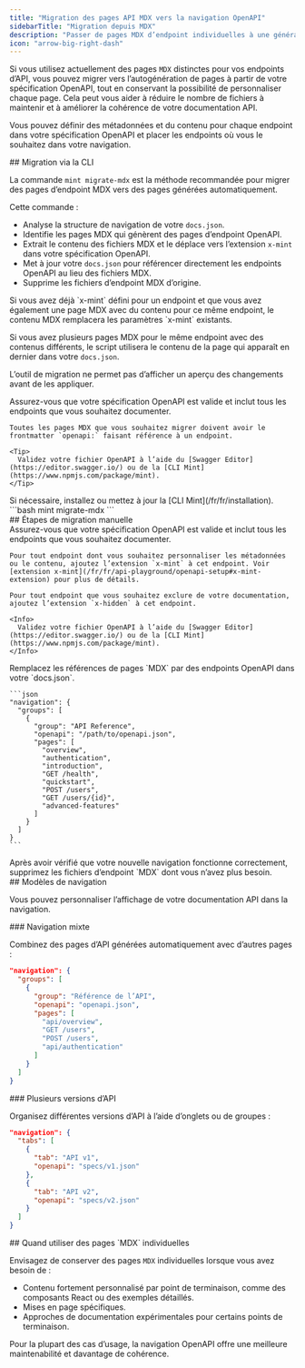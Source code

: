 ```yaml
---
title: "Migration des pages API MDX vers la navigation OpenAPI"
sidebarTitle: "Migration depuis MDX"
description: "Passer de pages MDX d’endpoint individuelles à une génération OpenAPI automatisée avec une navigation flexible"
icon: "arrow-big-right-dash"
---
```


Si vous utilisez actuellement des pages `MDX` distinctes pour vos endpoints d’API, vous pouvez migrer vers l’autogénération de pages à partir de votre spécification OpenAPI, tout en conservant la possibilité de personnaliser chaque page. Cela peut vous aider à réduire le nombre de fichiers à maintenir et à améliorer la cohérence de votre documentation API.

Vous pouvez définir des métadonnées et du contenu pour chaque endpoint dans votre spécification OpenAPI et placer les endpoints où vous le souhaitez dans votre navigation.

<div id="cli-migration">
  ## Migration via la CLI
</div>

La commande `mint migrate-mdx` est la méthode recommandée pour migrer des pages d’endpoint MDX vers des pages générées automatiquement.

Cette commande :

* Analyse la structure de navigation de votre `docs.json`.
* Identifie les pages MDX qui génèrent des pages d’endpoint OpenAPI.
* Extrait le contenu des fichiers MDX et le déplace vers l’extension `x-mint` dans votre spécification OpenAPI.
* Met à jour votre `docs.json` pour référencer directement les endpoints OpenAPI au lieu des fichiers MDX.
* Supprime les fichiers d’endpoint MDX d’origine.

<Info>
  Si vous avez déjà `x-mint` défini pour un endpoint et que vous avez également une page MDX avec du contenu pour ce même endpoint, le contenu MDX remplacera les paramètres `x-mint` existants.

  Si vous avez plusieurs pages MDX pour le même endpoint avec des contenus différents, le script utilisera le contenu de la page qui apparaît en dernier dans votre `docs.json`.

  L’outil de migration ne permet pas d’afficher un aperçu des changements avant de les appliquer.
</Info>

<Steps>
  <Step title="Préparez votre spécification OpenAPI.">
    Assurez-vous que votre spécification OpenAPI est valide et inclut tous les endpoints que vous souhaitez documenter.

    Toutes les pages MDX que vous souhaitez migrer doivent avoir le frontmatter `openapi:` faisant référence à un endpoint.

    <Tip>
      Validez votre fichier OpenAPI à l’aide du [Swagger Editor](https://editor.swagger.io/) ou de la [CLI Mint](https://www.npmjs.com/package/mint).
    </Tip>
  </Step>

  <Step title="Installez la CLI Mint">
    Si nécessaire, installez ou mettez à jour la [CLI Mint](/fr/fr/installation).
  </Step>

  <Step title="Exécutez la commande de migration.">
    ```bash
    mint migrate-mdx
    ```
  </Step>
</Steps>

<div id="manual-migration-steps">
  ## Étapes de migration manuelle
</div>

<Steps>
  <Step title="Préparez votre spécification OpenAPI.">
    Assurez-vous que votre spécification OpenAPI est valide et inclut tous les endpoints que vous souhaitez documenter.

    Pour tout endpoint dont vous souhaitez personnaliser les métadonnées ou le contenu, ajoutez l’extension `x-mint` à cet endpoint. Voir [extension x-mint](/fr/fr/api-playground/openapi-setup#x-mint-extension) pour plus de détails.

    Pour tout endpoint que vous souhaitez exclure de votre documentation, ajoutez l’extension `x-hidden` à cet endpoint.

    <Info>
      Validez votre fichier OpenAPI à l’aide du [Swagger Editor](https://editor.swagger.io/) ou de la [CLI Mint](https://www.npmjs.com/package/mint).
    </Info>
  </Step>

  <Step title="Mettez à jour votre structure de navigation.">
    Remplacez les références de pages `MDX` par des endpoints OpenAPI dans votre `docs.json`.

    ```json
    "navigation": {
      "groups": [
        {
          "group": "API Reference",
          "openapi": "/path/to/openapi.json",
          "pages": [
            "overview",
            "authentication",
            "introduction",
            "GET /health",
            "quickstart", 
            "POST /users",
            "GET /users/{id}",
            "advanced-features"
          ]
        }
      ]
    }
    ```
  </Step>

  <Step title="Supprimez les anciens fichiers MDX.">
    Après avoir vérifié que votre nouvelle navigation fonctionne correctement, supprimez les fichiers d’endpoint `MDX` dont vous n’avez plus besoin.
  </Step>
</Steps>

<div id="navigation-patterns">
  ## Modèles de navigation
</div>

Vous pouvez personnaliser l’affichage de votre documentation API dans la navigation.

<div id="mixed-content-navigation">
  ### Navigation mixte
</div>

Combinez des pages d’API générées automatiquement avec d’autres pages :

```json
"navigation": {
  "groups": [
    {
      "group": "Référence de l’API",
      "openapi": "openapi.json",
      "pages": [
        "api/overview",
        "GET /users",
        "POST /users", 
        "api/authentication"
      ]
    }
  ]
}
```

<div id="multiple-api-versions">
  ### Plusieurs versions d’API
</div>

Organisez différentes versions d’API à l’aide d’onglets ou de groupes :

```json
"navigation": {
  "tabs": [
    {
      "tab": "API v1",
      "openapi": "specs/v1.json"
    },
    {
      "tab": "API v2", 
      "openapi": "specs/v2.json"
    }
  ]
}
```

<div id="when-to-use-individual-mdx-pages">
  ## Quand utiliser des pages `MDX` individuelles
</div>

Envisagez de conserver des pages `MDX` individuelles lorsque vous avez besoin de :

* Contenu fortement personnalisé par point de terminaison, comme des composants React ou des exemples détaillés.
* Mises en page spécifiques.
* Approches de documentation expérimentales pour certains points de terminaison.

Pour la plupart des cas d’usage, la navigation OpenAPI offre une meilleure maintenabilité et davantage de cohérence.
